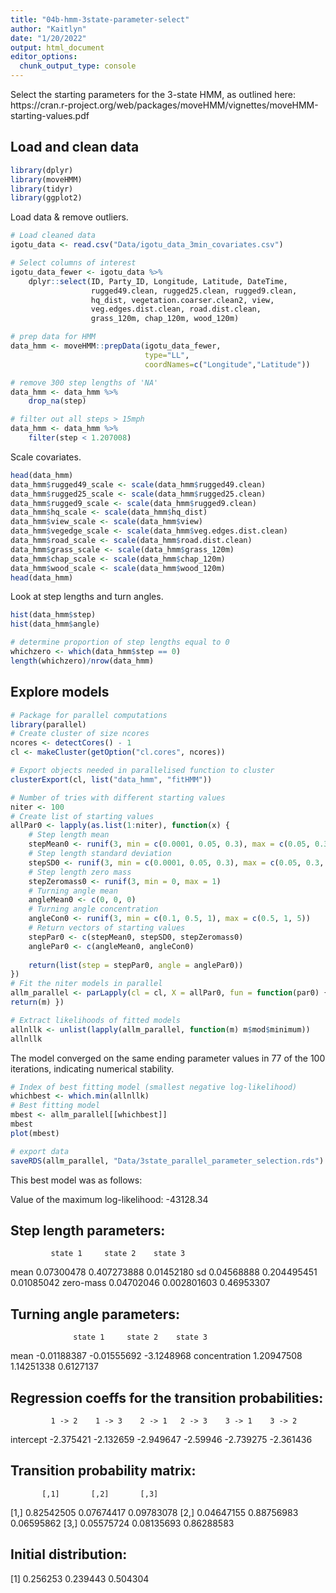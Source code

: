```yaml
---
title: "04b-hmm-3state-parameter-select"
author: "Kaitlyn"
date: "1/20/2022"
output: html_document
editor_options: 
  chunk_output_type: console
---
```


Select the starting parameters for the 3-state HMM, as outlined here:
https://cran.r-project.org/web/packages/moveHMM/vignettes/moveHMM-starting-values.pdf

## Load and clean data

```r
library(dplyr)
library(moveHMM)
library(tidyr)
library(ggplot2)
```

Load data & remove outliers.
```r
# Load cleaned data
igotu_data <- read.csv("Data/igotu_data_3min_covariates.csv")

# Select columns of interest
igotu_data_fewer <- igotu_data %>% 
    dplyr::select(ID, Party_ID, Longitude, Latitude, DateTime,
                  rugged49.clean, rugged25.clean, rugged9.clean,
                  hq_dist, vegetation.coarser.clean2, view,
                  veg.edges.dist.clean, road.dist.clean,
                  grass_120m, chap_120m, wood_120m)

# prep data for HMM
data_hmm <- moveHMM::prepData(igotu_data_fewer, 
                              type="LL", 
                              coordNames=c("Longitude","Latitude"))

# remove 300 step lengths of 'NA'
data_hmm <- data_hmm %>% 
    drop_na(step) 

# filter out all steps > 15mph
data_hmm <- data_hmm %>% 
    filter(step < 1.207008)
```

Scale covariates.
```r
head(data_hmm)
data_hmm$rugged49_scale <- scale(data_hmm$rugged49.clean)
data_hmm$rugged25_scale <- scale(data_hmm$rugged25.clean)
data_hmm$rugged9_scale <- scale(data_hmm$rugged9.clean)
data_hmm$hq_scale <- scale(data_hmm$hq_dist)
data_hmm$view_scale <- scale(data_hmm$view)
data_hmm$vegedge_scale <- scale(data_hmm$veg.edges.dist.clean)
data_hmm$road_scale <- scale(data_hmm$road.dist.clean)
data_hmm$grass_scale <- scale(data_hmm$grass_120m)
data_hmm$chap_scale <- scale(data_hmm$chap_120m)
data_hmm$wood_scale <- scale(data_hmm$wood_120m)
head(data_hmm)
```


Look at step lengths and turn angles.
```r
hist(data_hmm$step)
hist(data_hmm$angle)

# determine proportion of step lengths equal to 0
whichzero <- which(data_hmm$step == 0)
length(whichzero)/nrow(data_hmm)
```



## Explore models
```r
# Package for parallel computations
library(parallel)
# Create cluster of size ncores
ncores <- detectCores() - 1
cl <- makeCluster(getOption("cl.cores", ncores))

# Export objects needed in parallelised function to cluster 
clusterExport(cl, list("data_hmm", "fitHMM"))

# Number of tries with different starting values
niter <- 100
# Create list of starting values
allPar0 <- lapply(as.list(1:niter), function(x) { 
    # Step length mean
    stepMean0 <- runif(3, min = c(0.0001, 0.05, 0.3), max = c(0.05, 0.3, 1.4))
    # Step length standard deviation
    stepSD0 <- runif(3, min = c(0.0001, 0.05, 0.3), max = c(0.05, 0.3, 1.4))
    # Step length zero mass
    stepZeromass0 <- runif(3, min = 0, max = 1)
    # Turning angle mean
    angleMean0 <- c(0, 0, 0)
    # Turning angle concentration
    angleCon0 <- runif(3, min = c(0.1, 0.5, 1), max = c(0.5, 1, 5))
    # Return vectors of starting values
    stepPar0 <- c(stepMean0, stepSD0, stepZeromass0)
    anglePar0 <- c(angleMean0, angleCon0)
    
    return(list(step = stepPar0, angle = anglePar0))
})
# Fit the niter models in parallel
allm_parallel <- parLapply(cl = cl, X = allPar0, fun = function(par0) { m <- fitHMM(data = data_hmm, nbStates = 3, stepPar0 = par0$step, anglePar0 = par0$angle)
return(m) })

# Extract likelihoods of fitted models
allnllk <- unlist(lapply(allm_parallel, function(m) m$mod$minimum))
allnllk
```

The model converged on the same ending parameter values in 77 of the 100 iterations, indicating numerical stability. 

```r
# Index of best fitting model (smallest negative log-likelihood)
whichbest <- which.min(allnllk)
# Best fitting model
mbest <- allm_parallel[[whichbest]]
mbest
plot(mbest)

# export data
saveRDS(allm_parallel, "Data/3state_parallel_parameter_selection.rds")
```

This best model was as follows:

Value of the maximum log-likelihood: -43128.34 

Step length parameters:
----------------------
             state 1     state 2    state 3
mean      0.07300478 0.407273888 0.01452180
sd        0.04568888 0.204495451 0.01085042
zero-mass 0.04702046 0.002801603 0.46953307

Turning angle parameters:
------------------------
                  state 1     state 2    state 3
mean          -0.01188387 -0.01555692 -3.1248968
concentration  1.20947508  1.14251338  0.6127137

Regression coeffs for the transition probabilities:
--------------------------------------------------
             1 -> 2    1 -> 3    2 -> 1   2 -> 3    3 -> 1    3 -> 2
intercept -2.375421 -2.132659 -2.949647 -2.59946 -2.739275 -2.361436

Transition probability matrix:
-----------------------------
           [,1]       [,2]       [,3]
[1,] 0.82542505 0.07674417 0.09783078
[2,] 0.04647155 0.88756983 0.06595862
[3,] 0.05575724 0.08135693 0.86288583

Initial distribution:
--------------------
[1] 0.256253 0.239443 0.504304
